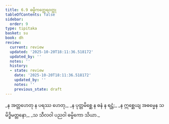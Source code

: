 ```yaml
---
title: 6.9 ဓမ္မိကတ္ထေရဝတ္ထု
tableOfContents: false
sidebar:
  order: 9
type: tipitaka
basket: su
book: dh
review:
  current: review
  updated: '2025-10-20T18:11:36.518172'
  updated_by: ''
  notes: ''
  history:
  - state: review
    date: '2025-10-20T18:11:36.518172'
    updated_by: ''
    notes: ''
    previous_state: draft
---
```



<DynamicBreadcrumb />


<ReviewStatus review={frontmatter.review} showDetails={true} />

<HypothesisAnnotation frontmatter={frontmatter} />

<Division number="84" book="dh" e="ch" v="18" p="25">

<Paragraph number="90" type="verses" book="dh">
_န အတ္တဟေတု န ပရဿ ဟေတု,_  
_န ပုတ္တမိစ္ဆေ န ဓနံ န ရဋ္ဌံ;_  
_န ဣစ္ဆေယျ အဓမ္မေန သမိဒ္ဓိမတ္တနော,_  
_သ သီလဝါ ပညဝါ ဓမ္မိကော သိယာ._
</Paragraph>
</Division>
